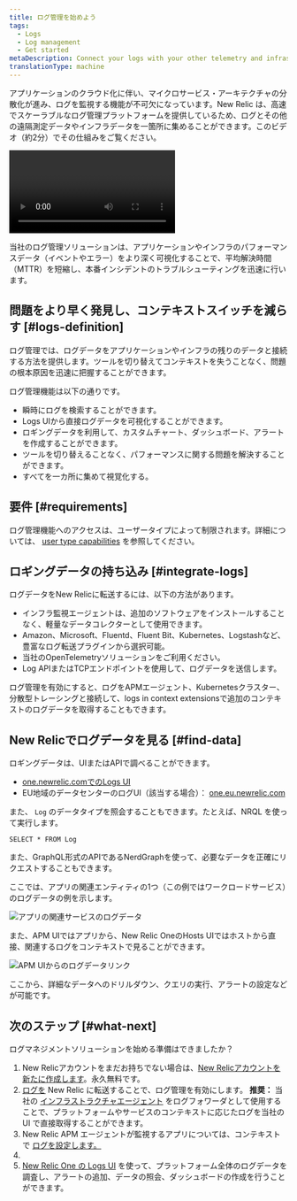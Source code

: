 ```yaml
---
title: ログ管理を始めよう
tags:
  - Logs
  - Log management
  - Get started
metaDescription: Connect your logs with your other telemetry and infrastructure data with the log management capabilities in New Relic.
translationType: machine
---
```




アプリケーションのクラウド化に伴い、マイクロサービス・アーキテクチャの分散化が進み、ログを監視する機能が不可欠になっています。New Relic は、高速でスケーラブルなログ管理プラットフォームを提供しているため、ログとその他の遠隔測定データやインフラデータを一箇所に集めることができます。このビデオ（約2分）でその仕組みをご覧ください。

<Video
  type="wistia"
  id="3j7spmzlhc"
/>

当社のログ管理ソリューションは、アプリケーションやインフラのパフォーマンスデータ（イベントやエラー）をより深く可視化することで、平均解決時間（MTTR）を短縮し、本番インシデントのトラブルシューティングを迅速に行います。

## 問題をより早く発見し、コンテキストスイッチを減らす [#logs-definition]

ログ管理では、ログデータをアプリケーションやインフラの残りのデータと接続する方法を提供します。ツールを切り替えてコンテキストを失うことなく、問題の根本原因を迅速に把握することができます。

ログ管理機能は以下の通りです。

* 瞬時にログを検索することができます。
* Logs UIから直接ログデータを可視化することができます。
* ロギングデータを利用して、カスタムチャート、ダッシュボード、アラートを作成することができます。
* ツールを切り替えることなく、パフォーマンスに関する問題を解決することができます。
* すべてを一カ所に集めて視覚化する。

## 要件 [#requirements]

ログ管理機能へのアクセスは、ユーザータイプによって制限されます。詳細については、 [user type capabilities](/docs/accounts/accounts-billing/new-relic-one-user-management/user-type#user-type-capabilities) を参照してください。

## ロギングデータの持ち込み [#integrate-logs]

ログデータをNew Relicに転送するには、以下の方法があります。

* インフラ監視エージェントは、追加のソフトウェアをインストールすることなく、軽量なデータコレクターとして使用できます。
* Amazon、Microsoft、Fluentd、Fluent Bit、Kubernetes、Logstashなど、豊富なログ転送プラグインから選択可能。
* 当社のOpenTelemetryソリューションをご利用ください。
* Log APIまたはTCPエンドポイントを使用して、ログデータを送信します。

ログ管理を有効にすると、ログをAPMエージェント、Kubernetesクラスター、分散型トレーシングと接続して、logs in context extensionsで追加のコンテキストのログデータを取得することもできます。

## New Relicでログデータを見る [#find-data]

ロギングデータは、UIまたはAPIで調べることができます。

* [one.newrelic.comでのLogs UI](https://one.newrelic.com)
* EU地域のデータセンターのログUI（該当する場合）： [one.eu.newrelic.com](https://one.eu.newrelic.com)

また、 `Log` のデータタイプを照会することもできます。たとえば、NRQL を使って実行します。

```
SELECT * FROM Log
```

また、GraphQL形式のAPIであるNerdGraphを使って、必要なデータを正確にリクエストすることもできます。

ここでは、アプリの関連エンティティの1つ（この例ではワークロードサービス）のログデータの例を示します。

<img
  src={demotronServicesLogs123021C}
  title="アプリの関連サービスのログデータ"
  alt="アプリの関連サービスのログデータ"
/>

また、APM UIではアプリから、New Relic OneのHosts UIではホストから直接、関連するログをコンテキストで見ることができます。

<img
  src={demotronLogs123021}
  title="APM UIからのログデータリンク"
  alt="APM UIからのログデータリンク"
/>

ここから、詳細なデータへのドリルダウン、クエリの実行、アラートの設定などが可能です。

## 次のステップ [#what-next]

ログマネジメントソリューションを始める準備はできましたか？

1. New Relicアカウントをまだお持ちでない場合は、[New Relicアカウントを新たに作成します](https://newrelic.com/signup)。永久無料です。
2. [ログを](/docs/logs/forward-logs/enable-log-management-new-relic/) New Relic に転送することで、ログ管理を有効にします。 **推奨：** 当社の [インフラストラクチャエージェント](/docs/logs/forward-logs/forward-your-logs-using-infrastructure-agent/) をログフォワーダとして使用することで、プラットフォームやサービスのコンテキストに応じたログを当社の UI で直接取得することができます。
3. New Relic APM エージェントが監視するアプリについては、コンテキスト で [ログを設定します。](/docs/logs/logs-context/configure-logs-context-apm-agents/)
4. [](/docs/logs/logs-context/configure-logs-context-apm-agents/)
5. [New Relic One の ](/docs/logs/logs-context/configure-logs-context-apm-agents/)[Logs UI](/docs/logs/ui-data/use-logs-ui/) を使って、プラットフォーム全体のログデータを調査し、アラートの追加、データの照会、ダッシュボードの作成を行うことができます。

